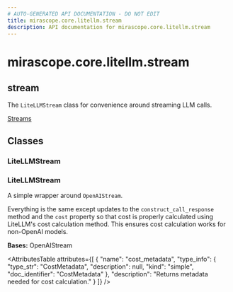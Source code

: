 ```yaml
---
# AUTO-GENERATED API DOCUMENTATION - DO NOT EDIT
title: mirascope.core.litellm.stream
description: API documentation for mirascope.core.litellm.stream
---
```


# mirascope.core.litellm.stream

## <ApiType type="Module" module="mirascope.core.litellm.stream" path="core/litellm/stream" symbolName="stream" /> stream

The `LiteLLMStream` class for convenience around streaming LLM calls.

<Info title="Usage">

[Streams](/docs/mirascope/learn/streams)

</Info>

## Classes

### LiteLLMStream

### <ApiType type="Class" module="mirascope.core.litellm.stream" path="core/litellm/stream" symbolName="LiteLLMStream" /> LiteLLMStream

A simple wrapper around `OpenAIStream`.

Everything is the same except updates to the `construct_call_response` method and
the `cost` property so that cost is properly calculated using LiteLLM's cost
calculation method. This ensures cost calculation works for non-OpenAI models.

**Bases:** OpenAIStream

<AttributesTable
  attributes={[
  {
    "name": "cost_metadata",
    "type_info": {
      "type_str": "CostMetadata",
      "description": null,
      "kind": "simple",
      "doc_identifier": "CostMetadata"
    },
    "description": "Returns metadata needed for cost calculation."
  }
]}
/>




